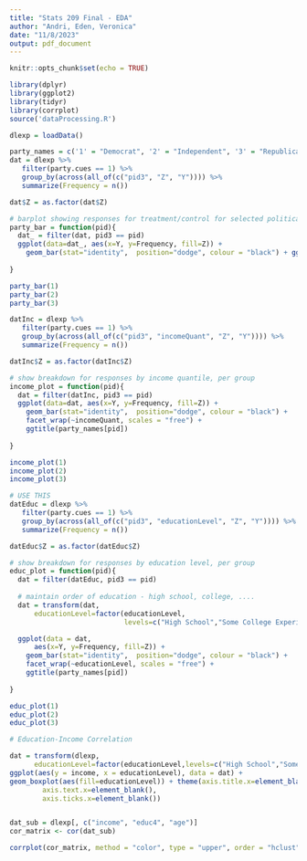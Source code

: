 ```yaml
---
title: "Stats 209 Final - EDA"
author: "Andri, Eden, Veronica"
date: "11/8/2023"
output: pdf_document
---
```


```r
knitr::opts_chunk$set(echo = TRUE)
```


```r
library(dplyr)
library(ggplot2)
library(tidyr)
library(corrplot)
source('dataProcessing.R')
```

```r
dlexp = loadData()
```


```r
party_names = c('1' = "Democrat", '2' = "Independent", '3' = "Republican")
dat = dlexp %>% 
   filter(party.cues == 1) %>%
   group_by(across(all_of(c("pid3", "Z", "Y")))) %>%
   summarize(Frequency = n())

dat$Z = as.factor(dat$Z)

# barplot showing responses for treatment/control for selected political party
party_bar = function(pid){
  dat_ = filter(dat, pid3 == pid)
  ggplot(data=dat_, aes(x=Y, y=Frequency, fill=Z)) +
    geom_bar(stat="identity",  position="dodge", colour = "black") + ggtitle(party_names[pid])
  
}

party_bar(1)
party_bar(2)
party_bar(3)
```


```r
datInc = dlexp %>% 
   filter(party.cues == 1) %>%
   group_by(across(all_of(c("pid3", "incomeQuant", "Z", "Y")))) %>%
   summarize(Frequency = n())

datInc$Z = as.factor(datInc$Z)

# show breakdown for responses by income quantile, per group
income_plot = function(pid){
  dat = filter(datInc, pid3 == pid)
  ggplot(data=dat, aes(x=Y, y=Frequency, fill=Z)) + 
    geom_bar(stat="identity",  position="dodge", colour = "black") +
    facet_wrap(~incomeQuant, scales = "free") +
    ggtitle(party_names[pid])
  
}

income_plot(1)
income_plot(2)
income_plot(3)
```

```r
# USE THIS
datEduc = dlexp %>% 
   filter(party.cues == 1) %>%
   group_by(across(all_of(c("pid3", "educationLevel", "Z", "Y")))) %>%
   summarize(Frequency = n())

datEduc$Z = as.factor(datEduc$Z)

# show breakdown for responses by education level, per group
educ_plot = function(pid){
  dat = filter(datEduc, pid3 == pid)
  
  # maintain order of education - high school, college, ....
  dat = transform(dat,
      educationLevel=factor(educationLevel,
                            levels=c("High School","Some College Experience","4-Year College Degree", "Graduate Degree")))

  ggplot(data = dat,
      aes(x=Y, y=Frequency, fill=Z)) +
    geom_bar(stat="identity",  position="dodge", colour = "black") +
    facet_wrap(~educationLevel, scales = "free") +
    ggtitle(party_names[pid])
  
}

educ_plot(1)
educ_plot(2)
educ_plot(3)
```

```r
# Education-Income Correlation

dat = transform(dlexp,
      educationLevel=factor(educationLevel,levels=c("High School","Some College Experience","4-Year College Degree", "Graduate Degree")))
ggplot(aes(y = income, x = educationLevel), data = dat) + 
geom_boxplot(aes(fill=educationLevel)) + theme(axis.title.x=element_blank(),
        axis.text.x=element_blank(),
        axis.ticks.x=element_blank())


dat_sub = dlexp[, c("income", "educ4", "age")]
cor_matrix <- cor(dat_sub)

corrplot(cor_matrix, method = "color", type = "upper", order = "hclust")
```

